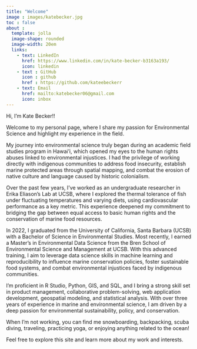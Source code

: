 ```yaml
---
title: "Welcome"
image : images/katebecker.jpg
toc : false
about :
  template: jolla
  image-shape: rounded
  image-width: 20em
  links: 
    - text: LinkedIn
      href: https://www.linkedin.com/in/kate-becker-b3163a193/
      icon: linkedin
    - text : GitHub
      icon : github
      href : https://github.com/kateebeckerr
    - text: Email
      href: mailto:katebecker06@gmail.com
      icon: inbox
---
```



Hi, I’m Kate Becker!!

Welcome to my personal page, where I share my passion for Environmental Science and highlight my experience in the field.

My journey into environmental science truly began during an academic field studies program in Hawai’i, which opened my eyes to the human rights abuses linked to environmental injustices. I had the privilege of working directly with indigenous communities to address food insecurity, establish marine protected areas through spatial mapping, and combat the erosion of native culture and language caused by historic colonialism.

Over the past few years, I’ve worked as an undergraduate researcher in Erika Eliason’s Lab at UCSB, where I explored the thermal tolerance of fish under fluctuating temperatures and varying diets, using cardiovascular performance as a key metric. This experience deepened my commitment to bridging the gap between equal access to basic human rights and the conservation of marine food resources.

In 2022, I graduated from the University of California, Santa Barbara (UCSB) with a Bachelor of Science in Environmental Studies. Most recently, I earned a Master’s in Environmental Data Science from the Bren School of Environmental Science and Management at UCSB. With this advanced training, I aim to leverage data science skills in machine learning and reproducibility to influence marine conservation policies, foster sustainable food systems, and combat environmental injustices faced by indigenous communities.

I’m proficient in R Studio, Python, GIS, and SQL, and I bring a strong skill set in product management, collaborative problem-solving, web application development, geospatial modeling, and statistical analysis. With over three years of experience in marine and environmental science, I am driven by a deep passion for environmental sustainability, policy, and conservation.

When I’m not working, you can find me snowboarding, backpacking, scuba diving, traveling, practicing yoga, or enjoying anything related to the ocean!

Feel free to explore this site and learn more about my work and interests. 
